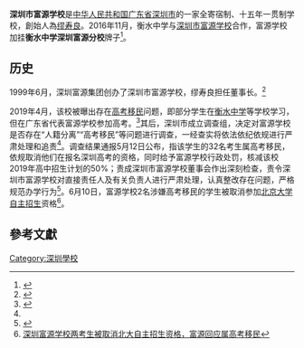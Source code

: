 {{Infobox school
|name         = 深圳市富源学校<br>（衡水中学深圳富源分校）
|image        = <!--学校景观照片-->
|alt          = 
|caption      = <!--照片注释-->
|location     = {{CHN}}[[广东省|广东省]][[深圳市|深圳市]]
|country      = <!--国家-->
|coordinates  = 
|type         = 民办十五年一贯制学校
|motto        = 
|opened       = 
|established  = {{Start date|1999|06|df=y}}
|closed       = 
|website      = {{URL|http://www.fyedu.net/}}
|footnotes    = 
}}
'''深圳市富源学校'''是[[中华人民共和国|中华人民共和国]][[广东省|广东省]][[深圳市|深圳市]]的一家全寄宿制、十五年一贯制学校，創始人為[[缪寿良|缪寿良]]。2016年11月，衡水中学与[[深圳市富源学校|深圳市富源学校]]合作，富源学校加挂'''衡水中学深圳富源分校'''牌子<ref name="#1">{{cite news |author=彭勇、郑天虹、王晓丹 |coauthors= |title=富源“逆袭”引质疑,“高考移民”惊深圳 |url=http://www.xinhuanet.com/politics/2019-05/07/c_1124460278.htm |work= |publisher=新华每日电讯 |date=2019-05-07 |accessdate=2019-05-07 |archive-date=2019-05-07 |archive-url=https://web.archive.org/web/20190507033341/http://www.xinhuanet.com/politics/2019-05/07/c_1124460278.htm |dead-url=no }}</ref>。

== 历史 ==
1999年6月，深圳富源集团创办了深圳市富源学校，缪寿良担任董事长。<ref>{{Cite web|title=深圳市富源学校简介|url=http://www.fyedu.net/?a=web.article&uid=1&id=727|work=深圳市富源学校|accessdate=2019-05-05}}</ref>

2019年4月，该校被曝出存在[[高考移民|高考移民]]问题，即部分学生在[[衡水中学|衡水中学]]等学校学习，但在广东省代表富源学校参加高考。<ref>{{Cite web|title=衡中学生来深圳高考？那些在衡水苦读的学生凭什么不能上名校？|url=http://www.sohu.com/a/311315782_108407|work=搜狐|accessdate=2019-05-05|archive-date=2019-05-05|archive-url=https://web.archive.org/web/20190505073555/http://www.sohu.com/a/311315782_108407|dead-url=no}}</ref>其后，深圳市成立调查组，决定对富源学校是否存在“人籍分离”“高考移民”等问题进行调查，一经查实将依法依纪依规进行严肃处理和追责<ref name="#1"/>。调查结果通报5月12日公布，指该学生的32名考生属高考移民，依规取消他们在报名深圳高考的资格，同时给予富源学校行政处罚，核减该校2019年高中招生计划的50%；责成深圳市富源学校董事会作出深刻检查，责令深圳市富源学校对直接责任人及有关负责人进行严肃处理，认真整改存在问题，严格规范办学行为<ref>{{cite web |title=高考前夕，深圳连夜取消32名高考移民资格，重罚学校！ |url=http://www.sohu.com/a/313574713_115479 |website=搜狐 |accessdate=2019-05-13 |date=2019-05-13 |archive-date=2019-05-13 |archive-url=https://web.archive.org/web/20190513042411/http://www.sohu.com/a/313574713_115479 |dead-url=no }}</ref>。6月10日，富源学校2名涉嫌高考移民的学生被取消参加[[北京大学|北京大学]][[自主招生|自主招生]]资格<ref>[http://toutiao.3g.oeeee.com/mp/toutiao/BAAFRD000020190612169956.html 深圳富源学校两考生被取消北大自主招生资格，富源回应属高考移民]</ref>。

== 參考文獻 ==
{{reflist}}

[[Category:深圳學校|Category:深圳學校]]